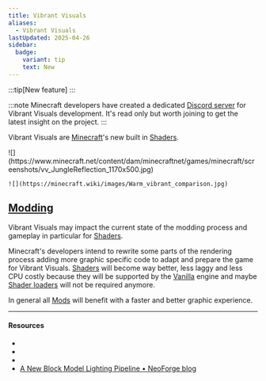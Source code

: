 ```yaml
---
title: Vibrant Visuals
aliases:
  - Vibrant Visuals
lastUpdated: 2025-04-26
sidebar:
  badge:
    variant: tip
    text: New
---
```



:::tip[New feature]
:::

:::note
   Minecraft developers have created a dedicated [Discord server](https://discord.gg/2x2p2n8) for Vibrant
   Visuals development. It's read only but worth joining to get the latest
   insight on the project.
:::

Vibrant Visuals are [Minecraft](/minecraft)'s new built in [Shaders](/shader).

<Yb src="https://www.youtube.com/embed/jGNgh5zEFkY?start=926" />

<Gallery>
	![](https://www.minecraft.net/content/dam/minecraftnet/games/minecraft/screenshots/vv_JungleReflection_1170x500.jpg)

	![](https://minecraft.wiki/images/Warm_vibrant_comparison.jpg)
</Gallery>

<Yb src="https://www.youtube.com/embed/5zcZJcXRdw0" />

## [Modding](/modding)
Vibrant Visuals may impact the current state of the modding process and gameplay in particular for [Shaders](/shader).

Minecraft's developers intend to rewrite some parts of the rendering process adding more graphic specific code to adapt and prepare the game for Vibrant Visuals. [Shaders](/shader) will become way better, less laggy and less CPU costly because they will be supported by the [Vanilla](/vanilla) engine and maybe [Shader loaders](/shaderloader) will not be required anymore.

In general all [Mods](/mod) will benefit with a faster and better graphic experience.

---

#### Resources

- <Wiki src="https://minecraft.wiki/w/Vibrant_Visuals" />
- <Blog path="minecraft-vibrant-visuals" />
- <Blog path="take-a-vibrant-test-flight" />
- [A New Block Model Lighting Pipeline • NeoForge blog](https://neoforged.net/news/enhanced-ao)
